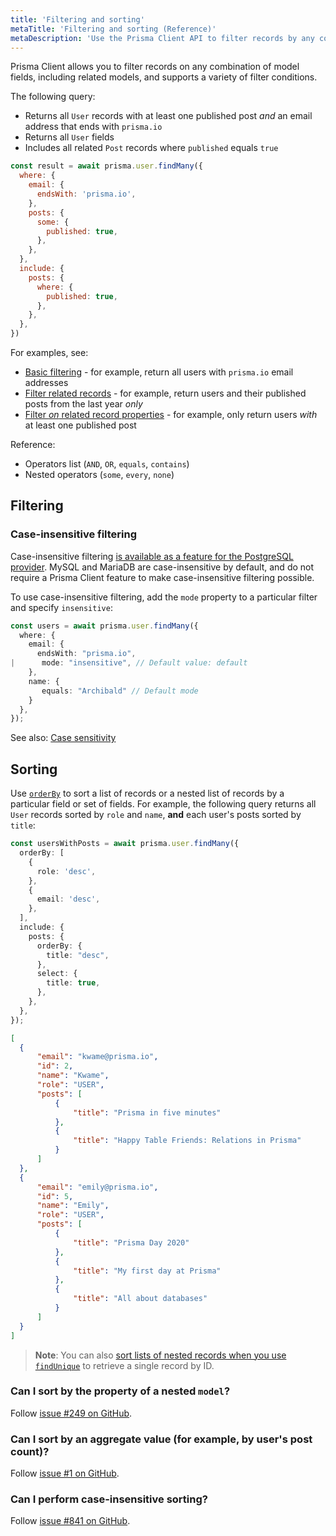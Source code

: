 ```yaml
---
title: 'Filtering and sorting'
metaTitle: 'Filtering and sorting (Reference)'
metaDescription: 'Use the Prisma Client API to filter records by any combination of fields or related record fields, and sort the results.'
---
```


<TopBlock>

Prisma Client allows you to filter records on any combination of model fields, including related models, and supports a variety of filter conditions.

The following query:

* Returns all `User` records with at least one published post _and_ an email address that ends with `prisma.io`
* Returns all `User` fields
* Includes all related `Post` records where `published` equals `true`

```js
const result = await prisma.user.findMany({
  where: {
    email: {
      endsWith: 'prisma.io',
    },
    posts: {
      some: {
        published: true,
      },
    },
  },
  include: {
    posts: {
      where: {
        published: true,
      },
    },
  },
})
```

For examples, see:

- [Basic filtering](crud#get-a-filtered-list-of-records) - for example, return all users with `prisma.io` email addresses
- [Filter related records](working-with-relations#filter-the-relations-list) - for example, return users and their published posts from the last year _only_
- [Filter _on_ related record properties](working-with-relations#filtering) - for example, only return users _with_ at least one published post

Reference:

- Operators list (`AND`, `OR`, `equals`, `contains`)
- Nested operators (`some`, `every`, `none`)

</TopBlock>

## Filtering

### Case-insensitive filtering

Case-insensitive filtering [is available as a feature for the PostgreSQL provider](case-sensitivity#options-for-case-insensitive-filtering). MySQL and MariaDB are case-insensitive by default, and do not require a Prisma Client feature to make case-insensitive filtering possible.

To use case-insensitive filtering, add the `mode` property to a particular filter and specify `insensitive`:

```ts
const users = await prisma.user.findMany({
  where: {
    email: {
      endsWith: "prisma.io",
|      mode: "insensitive", // Default value: default
    },
    name: {
       equals: "Archibald" // Default mode
    }
  },
});
```

See also: [Case sensitivity](case-sensitivity)

## Sorting

Use [`orderBy`](../../../reference/api-reference/prisma-client-reference#orderby) <span class="api"></span> to sort a list of records or a nested list of records by a particular field or set of fields. For example, the following query returns all `User` records sorted by `role` and `name`, **and** each user's posts sorted by `title`:

<CodeWithResult>

<Cmd>

```ts
const usersWithPosts = await prisma.user.findMany({
  orderBy: [
    {
      role: 'desc',
    },
    {
      email: 'desc',
    },
  ],
  include: {
    posts: {
      orderBy: {
        title: "desc",
      },
      select: {
        title: true,
      },
    },
  },
});
```

</Cmd>

<CmdResult>

```json
[
  {
      "email": "kwame@prisma.io",
      "id": 2,
      "name": "Kwame",
      "role": "USER",
      "posts": [
          {
              "title": "Prisma in five minutes"
          },
          {
              "title": "Happy Table Friends: Relations in Prisma"
          }
      ]
  },
  {
      "email": "emily@prisma.io",
      "id": 5,
      "name": "Emily",
      "role": "USER",
      "posts": [
          {
              "title": "Prisma Day 2020"
          },
          {
              "title": "My first day at Prisma"
          },
          {
              "title": "All about databases"
          }
      ]
  }
]
```

</CmdResult>

</CodeWithResult>

> **Note**: You can also [sort lists of nested records when you use `findUnique`](#sort-one-users-nested-list-of-post-records)
 to retrieve a single record by ID.
 
### Can I sort by the property of a nested `model`?

Follow [issue #249 on GitHub](https://github.com/prisma/prisma-client-js/issues/249).

### Can I sort by an aggregate value (for example, by user's post count)?

Follow [issue #1 on GitHub](https://github.com/prisma/prisma-client-js/issues/1).

### Can I perform case-insensitive sorting?

Follow [issue #841 on GitHub](https://github.com/prisma/prisma-client-js/issues/841).

